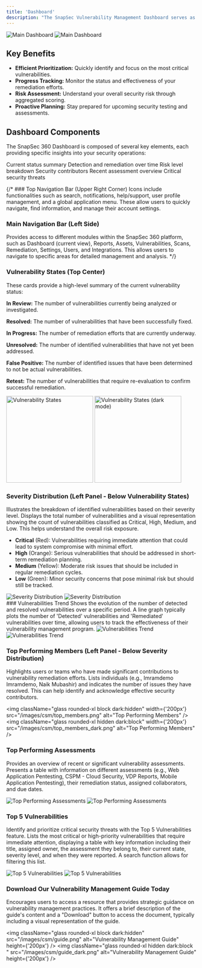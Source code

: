 ```yaml
---
title: 'Dashboard'
description: "The SnapSec Vulnerability Management Dashboard serves as the central hub for understanding and managing an organization's security posture. It provides a comprehensive, at-a-glance view of your vulnerability landscape through visual graphs, key metric, and actionable insights. This tool is designed to help organizations efficiently prioritize, track, and address security vulnerabilities."
---
```


<img className="glass block dark:hidden rounded-xl" src="/images/csm/dashboard.png" alt="Main Dashboard"/>
<img className="glass hidden dark:block rounded-xl" src="/images/csm/dashboard_dark.png" alt="Main Dashboard"/>

## Key Benefits
- __Efficient Prioritization:__ Quickly identify and focus on the most critical vulnerabilities.
- __Progress Tracking:__ Monitor the status and effectiveness of your remediation efforts.
- __Risk Assessment:__ Understand your overall security risk through aggregated scoring.
- __Proactive Planning:__ Stay prepared for upcoming security testing and assessments.

## Dashboard Components

The SnapSec 360 Dashboard is composed of several key elements, each providing specific insights into your security operations:

<CardGroup cols={3}>
  <Card title="Vulnerability States" icon="chart-bar" href="#vulnerability-states-top-center">
    Current status summary
  </Card>
  <Card title="Vulnerabilities Trend" icon="chart-line" href="#vulnerabilities-trend">
    Detection and remediation over time
  </Card>
  <Card title="Severity Distribution" icon="pie-chart" href="#severity-distribution-left-panel-below-vulnerability-states">
    Risk level breakdown
  </Card>
  <Card title="Top Performing Members" icon="users" href="#top-performing-members-left-panel-below-severity-distribution">
    Security contributors
  </Card>
  <Card title="Top Performing Assessments" icon="clipboard-list" href="#top-performing-assessments">
    Recent assessment overview
  </Card>
  <Card title="Top 5 Vulnerabilities" icon="shield-exclamation" href="#top-5-vulnerabilities">
    Critical security threats
  </Card>
</CardGroup>

{/* ### Top Navigation Bar (Upper Right Corner)
Icons include functionalities such as search, notifications, help/support, user profile management, and a global application menu. These allow users to quickly navigate, find information, and manage their account settings.

### Main Navigation Bar (Left Side)
Provides access to different modules within the SnapSec 360 platform, such as Dashboard (current view), Reports, Assets, Vulnerabilities, Scans, Remediation, Settings, Users, and Integrations. This allows users to navigate to specific areas for detailed management and analysis. */}

### Vulnerability States (Top Center)
These cards provide a high-level summary of the current vulnerability status:

<div className="flex flex-row items-start justify-between gap-2 flex-wrap">
  <div className="text-left max-w-md space-y-2">
    <p><strong>In Review:</strong> The number of vulnerabilities currently being analyzed or investigated.</p>
    <p><strong>Resolved:</strong> The number of vulnerabilities that have been successfully fixed.</p>
    <p><strong>In Progress:</strong> The number of remediation efforts that are currently underway.</p>
    <p><strong>Unresolved:</strong> The number of identified vulnerabilities that have not yet been addressed.</p>
    <p><strong>False Positive:</strong> The number of identified issues that have been determined to not be actual vulnerabilities.</p>
    <p><strong>Retest:</strong> The number of vulnerabilities that require re-evaluation to confirm successful remediation.</p>
  </div>

  <div className="flex-shrink-0">
    <img className="glass rounded-xl block dark:hidden" src="/images/csm/stats.png" alt="Vulnerability States" width="230" />
    <img className="glass  rounded-xl hidden dark:block" src="/images/csm/stats_dark.png" alt="Vulnerability States (dark mode)" width="230" />
  </div>
</div>


### Severity Distribution (Left Panel - Below Vulnerability States)
<div className="flex flex-row items-start justify-between gap-2 flex-wrap">
  <div className="text-left max-w-md space-y-2">
    Illustrates the breakdown of identified vulnerabilities based on their severity level. Displays the total number of vulnerabilities and a visual representation showing the count of vulnerabilities classified as Critical, High, Medium, and Low. This helps understand the overall risk exposure.
    <ul className="">
      <li><strong>Critical</strong> (Red): Vulnerabilities requiring immediate attention that could lead to system compromise with minimal effort.</li>
      <li><strong>High</strong> (Orange): Serious vulnerabilities that should be addressed in short-term remediation planning.</li>
      <li><strong>Medium</strong> (Yellow): Moderate risk issues that should be included in regular remediation cycles.</li>
      <li><strong>Low</strong> (Green): Minor security concerns that pose minimal risk but should still be tracked.</li>
    </ul>
  </div>

 <div className="flex-shrink-0">
<img className="glass rounded-xl block dark:hidden" width={'230px'} src="/images/csm/severity.png" alt="Severity Distribution" />
<img className="glass rounded-xl hidden dark:block " width={'230px'} src="/images/csm/severity_dark.png" alt="Severity Distribution" />
</div>
</div>
### Vulnerabilities Trend
Shows the evolution of the number of detected and resolved vulnerabilities over a specific period. A line graph typically plots the number of 'Detected' vulnerabilities and 'Remediated' vulnerabilities over time, allowing users to track the effectiveness of their vulnerability management program.

<img className="glass rounded-xl block dark:hidden" src="/images/csm/graph.png" alt="Vulnerabilities Trend" />
<img className="glass rounded-xl hidden dark:block " src="/images/csm/graph_dark.png" alt="Vulnerabilities Trend" />

### Top Performing Members (Left Panel - Below Severity Distribution)
Highlights users or teams who have made significant contributions to vulnerability remediation efforts. Lists individuals (e.g., Imramdemo Imramdemo, Naik Mubashir) and indicates the number of issues they have resolved. This can help identify and acknowledge effective security contributors.

<img className="glass rounded-xl block dark:hidden" width={'200px'} src="/images/csm/top_members.png" alt="Top Performing Members" />
<img className="glass rounded-xl hidden dark:block" width={'200px'} src="/images/csm/top_members_dark.png" alt="Top Performing Members" />

### Top Performing Assessments
Provides an overview of recent or significant vulnerability assessments. Presents a table with information on different assessments (e.g., Web Application Pentesting, CSPM - Cloud Security, VDP Reports, Mobile Application Pentesting), their remediation status, assigned collaborators, and due dates.

<img className="glass rounded-xl block dark:hidden" src="/images/csm/top_assessments.png" alt="Top Performing Assessments"/>
<img className="glass rounded-xl hidden dark:block" src="/images/csm/top_assessments_dark.png" alt="Top Performing Assessments"/>

### Top 5 Vulnerabilities

Identify and prioritize critical security threats with the Top 5 Vulnerabilities feature. Lists the most critical or high-priority vulnerabilities that require immediate attention, displaying a table with key information including their title, assigned owner, the assessment they belong to, their current state, severity level, and when they were reported. A search function allows for filtering this list.

<img className="glass rounded-xl block dark:hidden" src="/images/csm/top5_vulns.png" alt="Top 5 Vulnerabilities" />
<img className="glass rounded-xl hidden dark:block " src="/images/csm/top5_vulns_dark.png" alt="Top 5 Vulnerabilities" />


### Download Our Vulnerability Management Guide Today 
Encourages users to access a resource that provides strategic guidance on vulnerability management practices. It offers a brief description of the guide's content and a "Download" button to access the document, typically including a visual representation of the guide.

<img className="glass rounded-xl block dark:hidden" src="/images/csm/guide.png" alt="Vulnerability Management Guide" height={'200px'} />
<img className="glass rounded-xl  hidden dark:block " src="/images/csm/guide_dark.png" alt="Vulnerability Management Guide" height={'200px'} />
